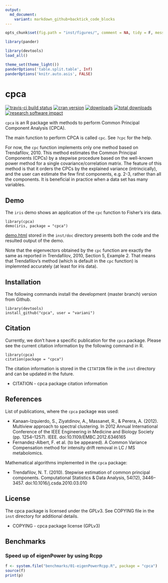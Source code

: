 ```yaml
---
output:
  md_document:
    variant: markdown_github+backtick_code_blocks
---
```


```r
opts_chunk$set(fig.path = "inst/figures/", comment = NA, tidy = F, message = F, warning = F, echo = F, results = 'verbatim')
```

```r
library(pander)
```

```r
library(devtools)
load_all()
```

```r
theme_set(theme_light())
panderOptions('table.split.table', Inf)
panderOptions('knitr.auto.asis', FALSE)
```

# cpca

[![travis-ci build status](https://travis-ci.org/variani/cpca.svg?branch=master)](https://travis-ci.org/variani/cpca)
[![cran version](http://www.r-pkg.org/badges/version/cpca)](https://cran.r-project.org/web/packages/cpca)
[![downloads](http://cranlogs.r-pkg.org/badges/cpca)](http://cranlogs.r-pkg.org/badges/cpca)
[![total downloads](http://cranlogs.r-pkg.org/badges/grand-total/cpca)](http://cranlogs.r-pkg.org/badges/grand-total/cpca)
[![research software impact](http://depsy.org/api/package/cran/cpca/badge.svg)](http://depsy.org/package/r/cpca)


`cpca` is an R package with methods to perform Common Principal Component Analysis (CPCA).

The main function to perform CPCA is called `cpc`. See `?cpc` for the help.

For now, the `cpc` function implements only one method based on Trendafilov, 2010.
This method estimates the Common Principal Components (CPCs) by a stepwise procedure 
based on the well-known power method for a single covariance/correlation matrix.
The feature of this method is that it orders the CPCs by the explained variance (intrincically),
and the user can estimate the few first components, e.g. 2-3, rather than all the components.
It is beneficial in practice when a data set has many variables.


## Demo

The `iris` demo shows an application of the `cpc` function to Fisher's iris data. 

```
library(cpca)
demo(iris, package = "cpca")
```

[demo.html](http://htmlpreview.github.io/?https://raw.github.com/variani/cpca/master/inst/doc/demo.html) stored in the `inst/doc` directory presents both the code and the resulted output of the demo.

Note that the eigenvectors obtained by the `cpc` function are exactly the same as reported in Trendafilov, 2010, Section 5, Example 2. That means that Trendafilov's method (which is default in the `cpc` function) is implemnted accurately (at least for iris data).  

## Installation

The following commands install the development (master branch) version from Github.

```
library(devtools)
install_github("cpca", user = "variani")
```

## Citation

Currently, we don't have a specific publication for the `cpca` package. Please see the current citation information by the following command in R.

```
library(cpca)
citation(package = "cpca")
```

The citation information is stored in the `CITATION` file in the `inst` directory and can be updated in the future.

* CITATION - cpca package citation information

## References

List of publications, where the `cpca` package was used:

* Kanaan-Izquierdo, S., Ziyatdinov, A., Massanet, R., & Perera, A. (2012). Multiview approach to spectral clustering.  In 2012 Annual International Conference of the IEEE Engineering in Medicine and Biology Society (pp. 1254–1257). IEEE. doi:10.1109/EMBC.2012.6346165
* Fernandez-Albert, F. et al. (to be appeared). A Common Variance Compensation method for intensity drift removal in LC / MS metabolomics.

Mathematical algorithms implemented in the `cpca` package:

* Trendafilov, N. T. (2010). Stepwise estimation of common principal components. Computational Statistics & Data Analysis, 54(12), 3446–3457. doi:10.1016/j.csda.2010.03.010

## License

The cpca package is licensed under the GPLv3. See COPYING file in the `inst` directory for additional details.

* COPYING - cpca package license (GPLv3)

## Benchmarks

### Speed up of eigenPower by using Rcpp

```r
f <- system.file("benchmarks/01-eigenPowerRcpp.R", package = "cpca")
source(f)
print(p)
```
